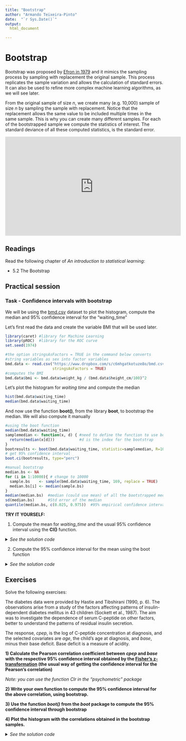```yaml
---
title: "Bootstrap"
author: "Armando Teixeira-Pinto"
date:  "`r Sys.Date()`"
output: 
  html_document

---
```



# Bootstrap

  Bootstrap was proposed by 
  [Efron in 1979](https://projecteuclid.org/download/pdf_1/euclid.aos/1176344552) 
  and it mimics the sampling process by sampling with replacement 
  the original sample. This process replicates the sample variation and allows
  the calculation of standard errors. It can also be used to refine more
  complex machine learning algorithms, as we will see later.
  
  From the original sample of size $n$, we create many (e.g. 10,000) sample of
  size $n$ by sampling the sample with replacement. Notice that the replacement
  allows the same value to be included multiple times in the same sample. This 
  is why you can create many different samples.
  For each of the bootstrapped sample we compute the statistics of interest. The
  standard deviance of all these computed statistics, is the standard error.
  
  
 <iframe width="560" height="315" src="https://www.youtube.com/embed/U8r-UrwTOy4" 
 frameborder="0" allow="accelerometer; autoplay; encrypted-media; gyroscope; 
 picture-in-picture" allowfullscreen></iframe>

## Readings

Read the following chapter of *An introduction to statistical learning*: 

* 5.2 The Bootstrap


## Practical session


### Task - Confidence intervals with bootstrap {-}

We will be using the 
[bmd.csv](https://www.dropbox.com/s/7wjsfdaf0wt2kg2/bmd.csv?dl=1) 
dataset to plot the histogram, compute the median and 95% confidence interval 
for the "waiting_time"

Let's first read the data and create the variable BMI that will be used later.
```r
library(caret) #library for Machine Learning
library(pROC)  #library for the ROC curve
set.seed(1974)

#the option stringsAsFactors = TRUE in the command below converts 
#string variables as sex into factor variables
bmd.data <- read.csv("https://www.dropbox.com/s/c6mhgatkotuze8o/bmd.csv?dl=1", 
                     stringsAsFactors = TRUE)
#computes the BMI
bmd.data$bmi <- bmd.data$weight_kg / (bmd.data$height_cm/100)^2
```

Let's plot the histogram for *waiting time* and compute the median
```r
hist(bmd.data$waiting_time)
median(bmd.data$waiting_time)

```


And now use the function **boot()**, from the library **boot**, to bootstrap the median. We will also compute it manually

```r
#using the boot function
median(bmd.data$waiting_time)
samplemedian <- function(x, d) { #need to define the function to use bootstrap
  return(median(x[d]))           #d is the index for the bootstrap
}
bootresults <- boot(bmd.data$waiting_time, statistic=samplemedian, R=10000)
# get 95% confidence interval 
boot.ci(bootresults, type="perc")

#manual bootstrap
median.bs <- NA
for (i in 1:10000){ # change to 10000
  sample.bs    <- sample(bmd.data$waiting_time, 169, replace = TRUE)
  median.bs[i] <- median(sample.bs)
}
median(median.bs)  #median (could use mean) of all the bootstrapped medians
sd(median.bs)      #Std error of the median
quantile(median.bs, c(0.025, 0.975))  #95% empirical confidence interval
```

**TRY IT YOURSELF:**

1) Compute the mean for *waiting_time* and the usual 95% confidence 
interval using the **CI()** function.

<details><summary>*See the solution code*</summary>

```r
#library(Rmisc) #CI() function to compute the conf interval for the mean
CI(bmd.data$waiting_time)
```
</details><p><p>    

2) Compute the 95% confidence interval for the mean using the boot function

<details><summary>*See the solution code*</summary>

```r
CI(bmd.data$waiting_time)

samplemean <- function(x, d) { #need to define the function to use bootstrap
  return(mean(x[d]))           #d is the index for the bootstrap
}

bootresults <- boot(bmd.data$waiting_time, statistic=samplemean, R=10000)
boot.ci(bootresults, type="perc")
```
</details><p><p>




## Exercises

Solve the following exercises:

The diabetes data were provided by Hastie and Tibshirani (1990, p. 6). 
The observations arise from a study of the factors affecting patterns of 
insulin-dependent diabetes mellitus in 43 children (Sockett et al., 1987). 
The aim was to investigate the dependence of serum C-peptide on other factors, 
better to understand the patterns of residual insulin secretion. 

The response, *cpep*, is the log of C-peptide concentration at diagnosis, and 
the selected covariates are *age*, the child’s age at diagnosis, and *base*, 
minus their base deficit. Base deficit is a measure of acidity. 

**1) Calculate the Pearson correlation coefficient between *cpep* and *base* with
the respective 95% confidence interval obtained by the [Fisher's 
z-transformation](https://en.wikipedia.org/wiki/Fisher_transformation) (the 
usual way of getting the confidence interval for the Pearson's correlation)**

*Note: you can use the function CIr in the "psychometric" package*

**2) Write your own function to compute the 95% confidence interval 
for the above correlation, using bootstrap.**

**3) Use the function *boot()* from the *boot* package to compute 
the 95% confidence interval through bootstrap**

**4) Plot the histogram with the correlations obtained in 
the bootstrap samples.**
 
<details><summary>*See the solution code*</summary>

```r
#install.packages("psychometric") # install package with function for
                                 # the correlation confidence interval
#install.packages("boot")         # install package for bootstrap function
library(boot)
library(psychometric) 
set.seed(1001)
myData <- read.csv("https://www.dropbox.com/s/6rc00ealjtyp3qi/diabetes.csv?dl=1")

sample.size <- dim(myData)[1] #nr of observations

#1 - the Person correlation
  cor(myData$base, myData$cpep)
  CIr( r = cor(myData$base, myData$cpep),   #conf interval using
       n = sample.size, level = .95)        # Fisher's z-transformations

#2 - Bootstrap
  n.boot   <- 25000  #choose how many bootstraps
  cor.boot <- NULL # to store the bootstrap correlations
  
  #manually implementing bootstrap
  for (i in 1:n.boot) {
    id.bs <- sample.int(sample.size,   #bootstrap the
                        sample.size,   #original sample
                        replace = TRUE)
    cor.boot[i] <- cor(myData[id.bs, ])[2,3]  #Compute correlation
                                              #between
   }
   quantile(cor.boot, c(0.025, 0.975))  #95% confidence interval
  
#3 - Using the boot() function
  sample.corr <- function(data, d) {  
    return(cor(data$base[d], data$cpep[d]))   #d is the index for the bootstrap
  }
    
  bootcorr <- boot(myData, 
                   statistic=sample.corr, 
                   R=n.boot)
  # get 95% confidence interval 
  boot.ci(bootcorr, type="perc")

#4 - Histogram
  #the correlations for the bootstrap samples
  #are stored in bootcorr$t
  hist(bootcorr$t)
  
  #or 
  #hist(cor.boot)
```
</details>  
